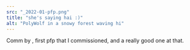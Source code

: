 ```yaml
---
src: "_2022-01-pfp.png"
title: "she's saying hai :)"
alt: "PolyWolf in a snowy forest waving hi"
---
```


Comm by <TwitterLink username="jknor719" />, first pfp that I commissioned, and a really good one at that.
